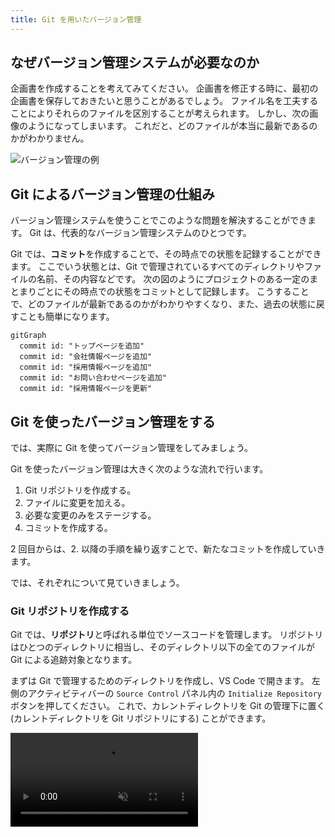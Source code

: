 ```yaml
---
title: Git を用いたバージョン管理
---
```



## なぜバージョン管理システムが必要なのか

企画書を作成することを考えてみてください。
企画書を修正する時に、最初の企画書を保存しておきたいと思うことがあるでしょう。
ファイル名を工夫することによりそれらのファイルを区別することが考えられます。
しかし、次の画像のようになってしまいます。
これだと、どのファイルが本当に最新であるのかがわかりません。

![バージョン管理の例](./versioning-example.png)

## Git によるバージョン管理の仕組み

バージョン管理システムを使うことでこのような問題を解決することができます。
Git は、代表的なバージョン管理システムのひとつです。

Git では、**コミット**を作成することで、その時点での状態を記録することができます。
ここでいう状態とは、Git で管理されているすべてのディレクトリやファイルの名前、その内容などです。
次の図のようにプロジェクトのある一定のまとまりごとにその時点での状態をコミットとして記録します。
こうすることで、どのファイルが最新であるのかがわかりやすくなり、また、過去の状態に戻すことも簡単になります。

```mermaid
gitGraph
  commit id: "トップページを追加"
  commit id: "会社情報ページを追加"
  commit id: "採用情報ページを追加"
  commit id: "お問い合わせページを追加"
  commit id: "採用情報ページを更新"
```

## Git を使ったバージョン管理をする

では、実際に Git を使ってバージョン管理をしてみましょう。

Git を使ったバージョン管理は大きく次のような流れで行います。

1. Git リポジトリを作成する。
1. ファイルに変更を加える。
1. 必要な変更のみをステージする。
1. コミットを作成する。

2 回目からは、2. 以降の手順を繰り返すことで、新たなコミットを作成していきます。

では、それぞれについて見ていきましょう。

### Git リポジトリを作成する

Git では、**リポジトリ**と呼ばれる単位でソースコードを管理します。
リポジトリはひとつのディレクトリに相当し、そのディレクトリ以下の全てのファイルが Git による追跡対象となります。

まずは Git で管理するためのディレクトリを作成し、VS Code で開きます。
左側のアクティビティバーの `Source Control` パネル内の `Initialize Repository` ボタンを押してください。
これで、カレントディレクトリを Git の管理下に置く (カレントディレクトリを Git リポジトリにする) ことができます。

<video src={gitInitVideo} controls muted />

:::info[`git init` コマンド]

Git の操作は、コマンドラインからも行うことができます。
次のコマンドを実行することで、カレントディレクトリを Git の管理下に置くこともできます。

```shell
git init
```

![コマンドラインでのリポジトリ作成](./git-init-with-cli.png)

:::

:::tip[`.git` ディレクトリ]

Git の管理下に置かれたディレクトリには `.git` という名前のディレクトリが生成されます。
このディレクトリには過去のコミットの履歴など、Git が内部的に使用するファイルが格納されます。
誤ったディレクトリで `git init` コマンドを実行してしまった場合、このディレクトリを削除しましょう。
なお、ピリオドから始まるディレクトリやファイルは `ls` コマンドに `-a` というオプションをつけないと表示できないので注意が必要です。
また、VS Code 上でも `.git` ディレクトリはデフォルトでは表示されません。

```shell
$ ls
$ ls -a
.  ..  .git
$ ls .git
branches  config  description  HEAD  hooks  info  objects  refs
```

:::

### 変更をステージする

コミットを作るためには、まず変更を**ステージ**する必要があります。
ステージすることで、Git に対して該当ファイルをコミットする意思があることを伝えることができます。
`Source Control` パネル内に表示されているファイルを押すとそのファイルにどのような変更が加えられたかを確認できます。
ステージするには、コミットしたいファイルの横の `+` ボタンを押します。
ファイルが `Changes` から `Staged Changes` に移ったら成功です。

<video src={stageChangesVideo} muted controls />

:::info[`git add` コマンド]

`git add` コマンドを使うことで、コマンドラインから、変更をステージすることもできます。

```shell
git add ステージするファイルへのパス
```

`git add` コマンドを使う前後で、現在のリポジトリの状態を確認することができる `git status` コマンドを使うことで、ステージされたファイルとステージされていないファイルを確認することができます。

<video src={stageChangesWithCliVideo} muted controls />

:::

### 最初のコミットを作成する

それでは、最初のコミットを作成してみましょう。

ステージされた変更からコミットを作成するには、**コミットメッセージ**を入力して `Commit` ボタンを押します。
コミットメッセージには、そのコミットで行われた変更を説明する適切なメッセージを入力してください。

変更がコミットとして記録されました。

<video src={commitChangesVideo} muted controls />

:::info[`git commit` コマンド]

`git commit` コマンドを使うことで、コマンドラインから、コミットを作成することもできます。

```shell
git commit -m "コミットメッセージ"
```

![コマンドラインでのコミット](./commit-changes-with-cli.png)

:::

:::tip[`.gitignore`]

`.gitignore` ファイルで指定されたファイルは Git の管理下に置かれません。
`package.json` と `package-lock.json` の情報から全く同じものをダウンロードできてバージョン管理するメリットのない `node_modules` や、機密情報や環境ごとに異なる情報を含む `.env` といったファイルが指定されます。

:::

### 変更履歴を表示する

先ほど作成したファイルを変更し、もう一つコミットを作ってみましょう。

<video src={secondCommitVideo} muted controls />

これにより、2 つ目のコミットが作成されました。
それぞれのコミットでどのような変更がなされたのかを確認するために、先ほどインストールした `Git Graph` 拡張機能を使ってコミット履歴を確認しましょう。<kbd>command</kbd> + <kbd>shift</kbd> + <kbd>P</kbd> (macOS) / <kbd>Ctrl</kbd> + <kbd>Shift</kbd> + <kbd>P</kbd> (Windows) キーを押してコマンドパレットを開き、`Git Graph: View Git Graph (git log)` を選択します。
それぞれのコミットでどのような変更がなされたのかを確認することができます。

<video src={showGitHistoryVideo} muted controls />

:::info[`git log` コマンド]

`git log` コマンドを使うことで、コマンドラインから、コミット履歴を確認することもできます。

![コマンドラインでのコミット履歴の表示](./show-git-history-with-cli.png)

:::

:::info[`git diff` コマンド]

`git diff` コマンドを使うことで、コマンドラインから、コミット同士の差分を確認することもできます。

コミットには一意の ID が割り当てられており、この ID を `git diff` コマンドに与えることで、コミット同士を比較することができます。

下の動画の最後で実行されている `git diff @ @~` は、最新のコミットとそのひとつ前のコミットを比較するためのコマンドです。
`@` が最新のコミットを、`~` が「そのひとつ前」を表します。

<video src={showGitDiffWithCliVideo} muted controls />

:::

## 課題

大学の学部一覧ページを作成することで、Git の基本的な操作を学びましょう。
まずは、法学部、医学部、工学部、文学部、理学部、農学部、経済学部を含めた学部一覧を作成しましょう。
次に、教養学部、教育学部、薬学部を一覧に追加しましょう。

![学部一覧](./faculties.png)

### 手順 1

Git リポジトリを作成しましょう。

<Answer>

<video src={step1Video} muted controls />

</Answer>

### 手順 2

`index.html` を作成し、学部一覧ページを作成しましょう。

<Answer>

```html
<!doctype html>
<html lang="ja">
  <head>
    <meta charset="utf-8" />
    <title>学部一覧</title>
  </head>
  <body>
    <h1>学部一覧</h1>
    <ul>
      <li>法学部</li>
      <li>医学部</li>
      <li>工学部</li>
      <li>文学部</li>
      <li>理学部</li>
      <li>農学部</li>
      <li>経済学部</li>
    </ul>
  </body>
</html>
```

</Answer>

### 手順 3

差分を確認して、`index.html` をステージしましょう。

<Answer>

<video src={step3Video} muted controls />

</Answer>

### 手順 4

コミットを作成しましょう。

<Answer>

<video src={step4Video} muted controls />

</Answer>

### 手順 5

`index.html` を編集し、教養学部、教育学部、薬学部を追加しましょう。

<Answer>

```html
<!doctype html>
<html lang="ja">
  <head>
    <meta charset="utf-8" />
    <title>学部一覧</title>
  </head>
  <body>
    <h1>学部一覧</h1>
    <ul>
      <li>法学部</li>
      <li>医学部</li>
      <li>工学部</li>
      <li>文学部</li>
      <li>理学部</li>
      <li>農学部</li>
      <li>経済学部</li>
      <li>教養学部</li>
      <li>教育学部</li>
      <li>薬学部</li>
    </ul>
  </body>
</html>
```

</Answer>

### 手順 6

差分を確認して、`index.html` をステージし、コミットを作成しましょう。

<Answer>

<video src={step6Video} muted controls />

</Answer>

### 手順 7

コミットの履歴を確認して、変更が正しく記録されていることを確認しましょう。

<Answer>

<video src={step7Video} muted controls />

</Answer>
